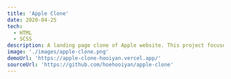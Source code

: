 ---
title: 'Apple Clone'
date: 2020-04-25
tech:
  - HTML
  - SCSS
description: A landing page clone of Apple website. This project focuses on html & css which does not include user interactivity. Modern CSS features such as Flexbox and CSS Grid are included.
image: './images/apple-clone.png'
demoUrl: 'https://apple-clone-hooiyan.vercel.app/'
sourceUrl: 'https://github.com/hoehooiyan/apple-clone'
---
